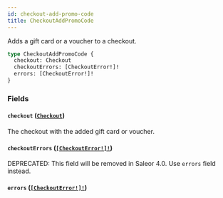 ```yaml
---
id: checkout-add-promo-code
title: CheckoutAddPromoCode
---
```


Adds a gift card or a voucher to a checkout.

```graphql
type CheckoutAddPromoCode {
  checkout: Checkout
  checkoutErrors: [CheckoutError!]!
  errors: [CheckoutError!]!
}
```

### Fields

#### `checkout` ([`Checkout`](/docs/developer/api-reference/objects/checkout))

The checkout with the added gift card or voucher.

#### `checkoutErrors` ([`[CheckoutError!]!`](/docs/developer/api-reference/objects/checkout-error))

<span class="badge badge--warning">DEPRECATED: This field will be removed in Saleor 4.0. Use `errors` field instead.</span>

#### `errors` ([`[CheckoutError!]!`](/docs/developer/api-reference/objects/checkout-error))
